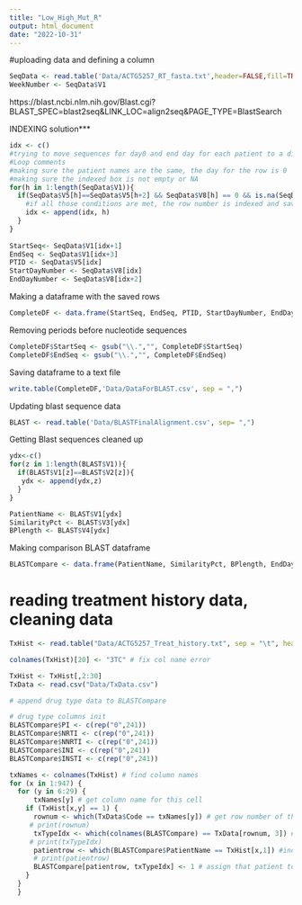 ---
title: "Low_High_Mut_R"
output: html_document
date: "2022-10-31"
---
#uploading data and defining a column 
```{r}
SeqData <- read.table('Data/ACTG5257_RT_fasta.txt',header=FALSE,fill=TRUE) 
WeekNumber <- SeqData$V1

```

https://blast.ncbi.nlm.nih.gov/Blast.cgi?BLAST_SPEC=blast2seq&LINK_LOC=align2seq&PAGE_TYPE=BlastSearch 

INDEXING solution***

```{r}
idx <- c()
#trying to move sequences for day0 and end day for each patient to a different dataframe
#Loop comments
#making sure the patient names are the same, the day for the row is 0 
#making sure the indexed box is not empty or NA
for(h in 1:length(SeqData$V1)){
  if(SeqData$V5[h]==SeqData$V5[h+2] && SeqData$V8[h] == 0 && is.na(SeqData$V8[h])==FALSE && SeqData$V5[h]!= "" && SeqData$V8[h]!=SeqData$V8[h+2]){
    #if all those conditions are met, the row number is indexed and saved in idx
    idx <- append(idx, h)
  }
}
  
StartSeq<- SeqData$V1[idx+1]
EndSeq <- SeqData$V1[idx+3]
PTID <- SeqData$V5[idx]
StartDayNumber <- SeqData$V8[idx]
EndDayNumber <- SeqData$V8[idx+2]

```

Making a dataframe with the saved rows
```{r}
CompleteDF <- data.frame(StartSeq, EndSeq, PTID, StartDayNumber, EndDayNumber)
```

Removing periods before nucleotide sequences
```{r}
CompleteDF$StartSeq <- gsub("\\.","", CompleteDF$StartSeq)
CompleteDF$EndSeq <- gsub("\\.","", CompleteDF$EndSeq)
```

Saving dataframe to a text file
```{r}

write.table(CompleteDF,'Data/DataForBLAST.csv', sep = ",")
```

Updating blast sequence data
```{r}
BLAST <- read.table('Data/BLASTFinalAlignment.csv', sep= ",")
```
Getting Blast sequences cleaned up 
```{r}
ydx<-c()
for(z in 1:length(BLAST$V1)){
  if(BLAST$V1[z]==BLAST$V2[z]){
   ydx <- append(ydx,z) 
  }
}

PatientName <- BLAST$V1[ydx]
SimilarityPct <- BLAST$V3[ydx]
BPlength <- BLAST$V4[ydx]

```

Making comparison BLAST dataframe
```{r}
BLASTCompare <- data.frame(PatientName, SimilarityPct, BPlength, EndDayNumber)
```


# reading treatment history data, cleaning data 
```{r}
TxHist <- read.table("Data/ACTG5257_Treat_history.txt", sep = "\t", header = TRUE)

colnames(TxHist)[20] <- "3TC" # fix col name error 

TxHist <- TxHist[,2:30]
TxData <- read.csv("Data/TxData.csv") 

# append drug type data to BLASTCompare 

# drug type columns init 
BLASTCompare$PI <- c(rep("0",241)) 
BLASTCompare$NRTI <- c(rep("0",241)) 
BLASTCompare$NNRTI <- c(rep("0",241)) 
BLASTCompare$INI <- c(rep("0",241)) 
BLASTCompare$INSTI <- c(rep("0",241)) 

txNames <- colnames(TxHist) # find column names 
for (x in 1:947) { 
  for (y in 6:29) {
      txNames[y] # get column name for this cell 
    if (TxHist[x,y] == 1) {
      rownum <- which(TxData$Code == txNames[y]) # get row number of this drug on TxData table 
     # print(rownum)
      txTypeIdx <- which(colnames(BLASTCompare) == TxData[rownum, 3]) # index of drug column on BLASTCompare 
     # print(txTypeIdx)
      patientrow <- which(BLASTCompare$PatientName == TxHist[x,1]) #index of this patient on BLASTCompare 
      # print(patientrow)
      BLASTCompare[patientrow, txTypeIdx] <- 1 # assign that patient to a "1" under the correct drug type on BLASTCompare 
    }
  }
  }
  

  
  

```

